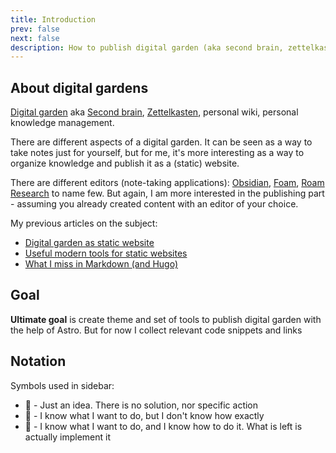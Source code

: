 ```yaml
---
title: Introduction
prev: false
next: false
description: How to publish digital garden (aka second brain, zettelkasten) with Astro
---
```



<CardGrid>
  <LinkCard title="Recently changed" href="/recent/" />
  <LinkCard title="Alphabetical index" href="/alphabetical/" />
  <LinkCard title="Tags" href="/tags/" />
  <LinkCard title="Graph" href="/graph/" />
</CardGrid>

## About digital gardens

[Digital garden](https://github.com/MaggieAppleton/digital-gardeners) aka [Second brain](https://www.ssp.sh/brain/), [Zettelkasten](https://en.wikipedia.org/wiki/Zettelkasten), personal wiki, personal knowledge management.

There are different aspects of a digital garden. It can be seen as a way to take notes just for yourself, but for me, it's more interesting as a way to organize knowledge and publish it as a (static) website.

There are different editors (note-taking applications): [Obsidian](https://obsidian.md/), [Foam](https://foambubble.github.io/foam/), [Roam Research](https://roamresearch.com/) to name few. But again, I am more interested in the publishing part - assuming you already created content with an editor of your choice.

My previous articles on the subject:

- [Digital garden as static website](https://stereobooster.com/posts/digital-garden-as-static-website/)
- [Useful modern tools for static websites](https://stereobooster.com/posts/useful-modern-tools-for-static-websites/)
- [What I miss in Markdown (and Hugo)](https://stereobooster.com/posts/what-i-miss-in-markdown/)

## Goal

**Ultimate goal** is create theme and set of tools to publish digital garden with the help of Astro. But for now I collect relevant code snippets and links

## Notation

Symbols used in sidebar:

- 🧠 - Just an idea. There is no solution, nor specific action
- 🚷 - I know what I want to do, but I don't know how exactly
- 🚧 - I know what I want to do, and I know how to do it. What is left is actually implement it
